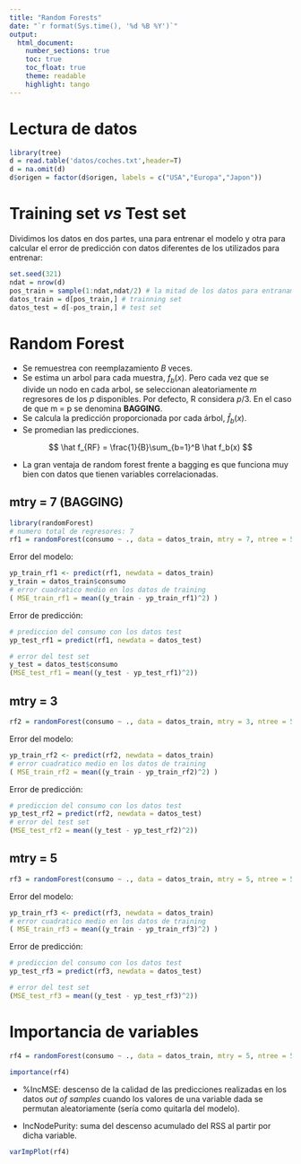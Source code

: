 ```yaml
---
title: "Random Forests"
date: "`r format(Sys.time(), '%d %B %Y')`"
output: 
  html_document:
    number_sections: true
    toc: true
    toc_float: true
    theme: readable
    highlight: tango
---
```


# Lectura de datos

```r
library(tree)
d = read.table('datos/coches.txt',header=T)
d = na.omit(d)
d$origen = factor(d$origen, labels = c("USA","Europa","Japon"))
```

# Training set *vs* Test set

Dividimos los datos en dos partes, una para entrenar el modelo y otra para calcular el error de predicción con datos diferentes de los utilizados para entrenar:

```r
set.seed(321)
ndat = nrow(d)
pos_train = sample(1:ndat,ndat/2) # la mitad de los datos para entranamiento
datos_train = d[pos_train,] # trainning set
datos_test = d[-pos_train,] # test set
```

# Random Forest

- Se remuestrea con reemplazamiento *B* veces.
- Se estima un arbol para cada muestra, $f_b(x)$. Pero cada vez que se divide un nodo en cada arbol, se seleccionan aleatoriamente *m* regresores de los *p* disponibles. Por defecto, R considera $p/3$. En el caso de que m = p se denomina **BAGGING**.
- Se calcula la predicción proporcionada por cada árbol, $\hat f_b(x)$.
- Se promedian las predicciones.

$$
\hat f_{RF} = \frac{1}{B}\sum_{b=1}^B \hat f_b(x)
$$

- La gran ventaja de random forest frente a bagging es que funciona muy bien con datos que tienen variables correlacionadas.

## mtry = 7 (**BAGGING**)

```r
library(randomForest)
# numero total de regresores: 7
rf1 = randomForest(consumo ~ ., data = datos_train, mtry = 7, ntree = 500)
```

Error del modelo:

```r
yp_train_rf1 <- predict(rf1, newdata = datos_train)
y_train = datos_train$consumo 
# error cuadratico medio en los datos de training
( MSE_train_rf1 = mean((y_train - yp_train_rf1)^2) )
```

Error de predicción:

```r
# prediccion del consumo con los datos test
yp_test_rf1 = predict(rf1, newdata = datos_test)

# error del test set
y_test = datos_test$consumo
(MSE_test_rf1 = mean((y_test - yp_test_rf1)^2))
```

## mtry = 3

```r
rf2 = randomForest(consumo ~ ., data = datos_train, mtry = 3, ntree = 500)
```

Error del modelo:

```r
yp_train_rf2 <- predict(rf2, newdata = datos_train)
# error cuadratico medio en los datos de training
( MSE_train_rf2 = mean((y_train - yp_train_rf2)^2) )
```

Error de predicción:

```r
# prediccion del consumo con los datos test
yp_test_rf2 = predict(rf2, newdata = datos_test)
# error del test set
(MSE_test_rf2 = mean((y_test - yp_test_rf2)^2))
```

## mtry = 5

```r
rf3 = randomForest(consumo ~ ., data = datos_train, mtry = 5, ntree = 500)
```

Error del modelo:

```r
yp_train_rf3 <- predict(rf3, newdata = datos_train)
# error cuadratico medio en los datos de training
( MSE_train_rf3 = mean((y_train - yp_train_rf3)^2) ) 
```

Error de predicción:

```r
# prediccion del consumo con los datos test
yp_test_rf3 = predict(rf3, newdata = datos_test)

# error del test set
(MSE_test_rf3 = mean((y_test - yp_test_rf3)^2))
```


# Importancia de variables

```r
rf4 = randomForest(consumo ~ ., data = datos_train, mtry = 5, ntree = 500, importance = T)
```

```r
importance(rf4)
```

- %IncMSE: descenso de la calidad de las predicciones realizadas en los datos *out of samples* cuando los valores de una variable dada se permutan aleatoriamente (sería como quitarla del modelo).

- IncNodePurity: suma del descenso acumulado del RSS al partir por dicha variable.

```r
varImpPlot(rf4)
```


